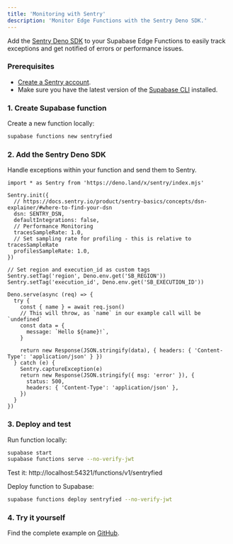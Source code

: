 ```yaml
---
title: 'Monitoring with Sentry'
description: 'Monitor Edge Functions with the Sentry Deno SDK.'
---
```


Add the [Sentry Deno SDK](https://docs.sentry.io/platforms/javascript/guides/deno/) to your Supabase Edge Functions to easily track exceptions and get notified of errors or performance issues.

### Prerequisites

- [Create a Sentry account](https://sentry.io/signup/).
- Make sure you have the latest version of the [Supabase CLI](https://supabase.com/docs/guides/cli#installation) installed.

### 1. Create Supabase function

Create a new function locally:

```bash
supabase functions new sentryfied
```

### 2. Add the Sentry Deno SDK

Handle exceptions within your function and send them to Sentry.

```tsx
import * as Sentry from 'https://deno.land/x/sentry/index.mjs'

Sentry.init({
  // https://docs.sentry.io/product/sentry-basics/concepts/dsn-explainer/#where-to-find-your-dsn
  dsn: SENTRY_DSN,
  defaultIntegrations: false,
  // Performance Monitoring
  tracesSampleRate: 1.0,
  // Set sampling rate for profiling - this is relative to tracesSampleRate
  profilesSampleRate: 1.0,
})

// Set region and execution_id as custom tags
Sentry.setTag('region', Deno.env.get('SB_REGION'))
Sentry.setTag('execution_id', Deno.env.get('SB_EXECUTION_ID'))

Deno.serve(async (req) => {
  try {
    const { name } = await req.json()
    // This will throw, as `name` in our example call will be `undefined`
    const data = {
      message: `Hello ${name}!`,
    }

    return new Response(JSON.stringify(data), { headers: { 'Content-Type': 'application/json' } })
  } catch (e) {
    Sentry.captureException(e)
    return new Response(JSON.stringify({ msg: 'error' }), {
      status: 500,
      headers: { 'Content-Type': 'application/json' },
    })
  }
})
```

### 3. Deploy and test

Run function locally:

```bash
supabase start
supabase functions serve --no-verify-jwt
```

Test it: http://localhost:54321/functions/v1/sentryfied

Deploy function to Supabase:

```bash
supabase functions deploy sentryfied --no-verify-jwt
```

### 4. Try it yourself

Find the complete example on [GitHub](https://github.com/supabase/supabase/tree/master/examples/edge-functions/supabase/functions/sentryfied/index.ts).
